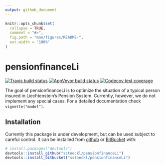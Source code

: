```yaml
---
output: github_document
---
```


<!-- README.md is generated from README.Rmd. Please edit that file -->

```r
knitr::opts_chunk$set(
  collapse = TRUE,
  comment = "#>",
  fig.path = "man/figures/README-",
  out.width = "100%"
)
```
# pensionfinanceLi

<!-- badges: start -->
[![Travis build status](https://travis-ci.org/sstoeckl/pensionfinanceLi.svg?branch=master)](https://travis-ci.org/sstoeckl/pensionfinanceLi)
[![AppVeyor build status](https://ci.appveyor.com/api/projects/status/github/sstoeckl/pensionfinanceLi?branch=master&svg=true)](https://ci.appveyor.com/project/sstoeckl/pensionfinanceLi)
[![Codecov test coverage](https://codecov.io/gh/sstoeckl/pensionfinanceLi/branch/master/graph/badge.svg)](https://codecov.io/gh/sstoeckl/pensionfinanceLi?branch=master)
<!-- badges: end -->

The goal of pensionfinanceLi is to optimize the situation of a typical person insured in Liechtenstein's Pension System. Currently, however, we do not implement any special cases. For a detailed documentation check `vignette("model")`.

## Installation

<!-- You can install the released version of pensionfinanceLi from [CRAN](https://CRAN.R-project.org) with: -->

<!-- ```{r instpkg, eval=FALSE} -->
<!-- install.packages("pensionfinanceLi") -->
<!-- ``` -->

Currently this package is under development, but can be used subject to careful control. It can be installed from [github](https://github.com) or [BitBucket](https://bitbucket.org/) with:

```r
# install.packages("devtools")
devtools::install_github("sstoeckl/pensionfinanceLi")
devtools::install_bitbucket("sstoeckl/pensionfinanceLi")
```
